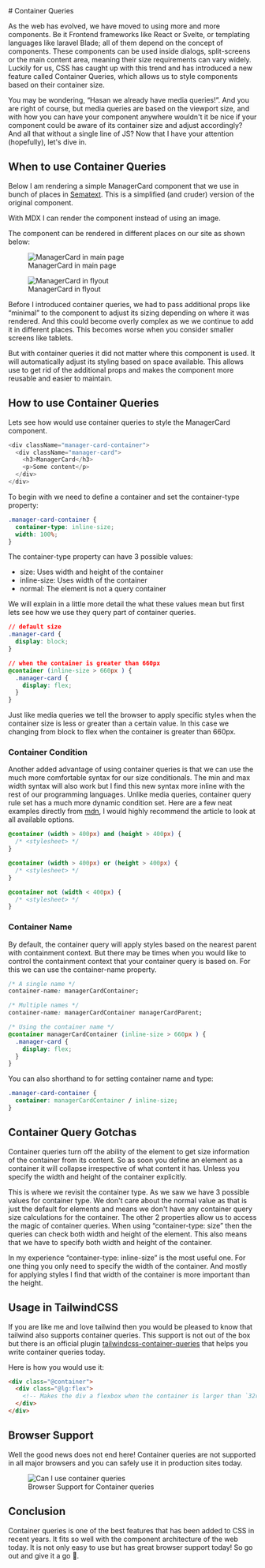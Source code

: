 

<article>
# Container Queries

As the web has evolved, we have moved to using more and more components. Be it
Frontend frameworks like React or Svelte, or templating languages like laravel Blade; all of them
depend on the concept of components. These components can be used inside dialogs, split-screens or
the main content area, meaning their size requirements can vary widely. Luckily for us, CSS has
caught up with this trend and has introduced a new feature called Container Queries, which allows
us to style components based on their container size.

You may be wondering, “Hasan we already have media queries!”. And you are right of course, but
media queries are based on the viewport size, and with how you can have your component anywhere
wouldn't it be nice if your component could be aware of its container size and adjust accordingly?
And all that without a single line of JS? Now that I have your attention (hopefully), let's dive in.

## When to use Container Queries

Below I am rendering a simple ManagerCard component that we use in bunch of places in [Sematext](https://sematext.com/).
This is a simplified (and cruder) version of the original component.

<ManagerCard />
<figcaption>
  With MDX I can render the component instead of using an image.
</figcaption>

The component can be rendered in different places on our site as shown below:

<figure>
  <Image src={inMainPageImage} alt="ManagerCard in main page" />
  <figcaption>ManagerCard in main page</figcaption>
</figure>
<figure>
  <Image src={inFlyoutImage} alt="ManagerCard in flyout" />
  <figcaption>ManagerCard in flyout</figcaption>
</figure>

Before I introduced container queries, we had to pass additional props like “minimal” to the
component to adjust its sizing depending on where it was rendered. And this could become overly
complex as we we continue to add it in different places. This becomes worse when you consider smaller
screens like tablets.

But with container queries it did not matter where this component is used. It will automatically adjust
its styling based on space available. This allows use to get rid of the additional props and makes the
component more reusable and easier to maintain.

## How to use Container Queries

Lets see how would use container queries to style the ManagerCard component.

```js
<div className="manager-card-container">
  <div className="manager-card">
    <h3>ManagerCard</h3>
    <p>Some content</p>
  </div>
</div>
```

To begin with we need to define a container and set the container-type property:

```css
.manager-card-container {
  container-type: inline-size;
  width: 100%;
}
```

The container-type property can have 3 possible values:

- size: Uses width and height of the container
- inline-size: Uses width of the container
- normal: The element is not a query container

We will explain in a little more detail the what these values mean but first lets see
how we use they query part of container queries.

```css
// default size
.manager-card {
  display: block;
}

// when the container is greater than 660px
@container (inline-size > 660px ) {
  .manager-card {
    display: flex;
  }
}
```

Just like media queries we tell the browser to apply specific styles when the container size is
less or greater than a certain value. In this case we changing from block to flex when the container
is greater than 660px.

### Container Condition

Another added advantage of using container queries is that we can use the much more comfortable syntax
for our size conditionals. The min and max width syntax will also work but I find this new syntax more
inline with the rest of our programming languages. Unlike media queries, container query rule set has
a much more dynamic condition set. Here are a few neat examples directly from
[mdn](https://developer.mozilla.org/en-US/docs/Web/CSS/@container), I would highly recommend the article
to look at all available options.

```css
@container (width > 400px) and (height > 400px) {
  /* <stylesheet> */
}

@container (width > 400px) or (height > 400px) {
  /* <stylesheet> */
}

@container not (width < 400px) {
  /* <stylesheet> */
}
```

### Container Name

By default, the container query will apply styles based on the nearest parent with containment context.
But there may be times when you would like to control the containment context that your container query
is based on. For this we can use the container-name property.

```css
/* A single name */
container-name: managerCardContainer;

/* Multiple names */
container-name: managerCardContainer managerCardParent;

/* Using the container name */
@container managerCardContainer (inline-size > 660px ) {
  .manager-card {
    display: flex;
  }
}
```

You can also shorthand to for setting container name and type:

```css
.manager-card-container {
  container: managerCardContainer / inline-size;
}
```

## Container Query Gotchas

Container queries turn off the ability of the element to get size information of the container
from its content. So as soon you define an element as a container it will collapse irrespective of
what content it has. Unless you specify the width and height of the container explicitly.

This is where we revisit the container type. As we saw we have 3 possible values for container type.
We don't care about the normal value as that is just the default for elements and means we don't have
any container query size calculations for the container. The other 2 properties allow us to access the
magic of container queries. When using “container-type: size” then the queries can check both width and
height of the element. This also means that we have to specify both width and height of the container.

In my experience “container-type: inline-size” is the most useful one. For one thing you only need
to specify the width of the container. And mostly for applying styles I find that width of the container
is more important than the height.

## Usage in TailwindCSS

If you are like me and love tailwind then you would be pleased to know that tailwind also supports
container queries. This support is not out of the box but there is an official plugin
[tailwindcss-container-queries](https://github.com/tailwindlabs/tailwindcss-container-queries) that
helps you write container queries today.

Here is how you would use it:

```html
<div class="@container">
  <div class="@lg:flex">
    <!-- Makes the div a flexbox when the container is larger than `32rem` -->
  </div>
</div>
```

## Browser Support

Well the good news does not end here! Container queries are not supported in all major browsers
and you can safely use it in production sites today.

<figure>
  <Image src={browserSupport} alt="Can I use container queries" />
  <figcaption>Browser Support for Container queries</figcaption>
</figure>

## Conclusion

Container queries is one of the best features that has been added to CSS in recent years. It
fits so well with the component architecture of the web today. It is not only easy to use but
has great browser support today! So go out and give it a go 🚀.

</article>
